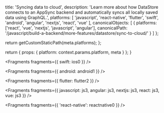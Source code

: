 
  title: 'Syncing data to cloud',
  description:
    'Learn more about how DataStore connects to an AppSync backend and automatically syncs all locally saved data using GraphQL.',
  platforms: [
    'javascript',
    'react-native',
    'flutter',
    'swift',
    'android',
    'angular',
    'nextjs',
    'react',
    'vue'
  ],
  canonicalObjects: [
    {
      platforms: ['react', 'vue', 'nextjs', 'javascript', 'angular'],
      canonicalPath:
        '/javascript/build-a-backend/more-features/datastore/sync-to-cloud/'
    }
  ]
};

  return getCustomStaticPath(meta.platforms);
};

  return {
    props: {
      platform: context.params.platform,
      meta
    }
  };
}


<Fragments fragments={{ swift: ios0 }} />


<Fragments fragments={{ android: android1 }} />


<Fragments fragments={{ flutter: flutter2 }} />


<Fragments
  fragments={{
    javascript: js3,
    angular: js3,
    nextjs: js3,
    react: js3,
    vue: js3
  }}
/>


<Fragments fragments={{ 'react-native': reactnative0 }} />
